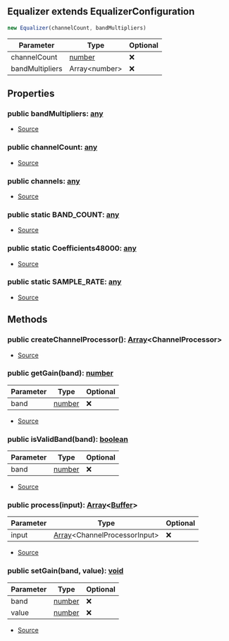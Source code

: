 ## Equalizer extends EqualizerConfiguration


```typescript
new Equalizer(channelCount, bandMultipliers)
```
| Parameter | Type | Optional |
| ----------- | ----------- | ----------- |
| channelCount | [number](https://developer.mozilla.org/en-US/docs/Web/JavaScript/Reference/Global_Objects/Number) | ❌ |
| bandMultipliers | Array\<number> | ❌ |


## Properties
### public bandMultipliers: [any](https://www.typescriptlang.org/docs/handbook/2/everyday-types.html#any)
- [Source](https://github.com/Androz2091/discord-player/blob/cd18f37/packages/equalizer/src/equalizer/EqualizerConfiguration.ts#L2)
### public channelCount: [any](https://www.typescriptlang.org/docs/handbook/2/everyday-types.html#any)
- [Source](https://github.com/Androz2091/discord-player/blob/cd18f37/packages/equalizer/src/equalizer/Equalizer.ts#L34)
### public channels: [any](https://www.typescriptlang.org/docs/handbook/2/everyday-types.html#any)
- [Source](https://github.com/Androz2091/discord-player/blob/cd18f37/packages/equalizer/src/equalizer/Equalizer.ts#L33)
### public static BAND_COUNT: [any](https://www.typescriptlang.org/docs/handbook/2/everyday-types.html#any)
- [Source](https://github.com/Androz2091/discord-player/blob/cd18f37/packages/equalizer/src/equalizer/Equalizer.ts#L14)
### public static Coefficients48000: [any](https://www.typescriptlang.org/docs/handbook/2/everyday-types.html#any)
- [Source](https://github.com/Androz2091/discord-player/blob/cd18f37/packages/equalizer/src/equalizer/Equalizer.ts#L16)
### public static SAMPLE_RATE: [any](https://www.typescriptlang.org/docs/handbook/2/everyday-types.html#any)
- [Source](https://github.com/Androz2091/discord-player/blob/cd18f37/packages/equalizer/src/equalizer/Equalizer.ts#L15)

## Methods
### public createChannelProcessor(): [Array](https://developer.mozilla.org/en-US/docs/Web/JavaScript/Reference/Global_Objects/Array)\<ChannelProcessor>
- [Source](https://github.com/Androz2091/discord-player/blob/cd18f37/packages/equalizer/src/equalizer/Equalizer.ts#L42)
### public getGain(band): [number](https://developer.mozilla.org/en-US/docs/Web/JavaScript/Reference/Global_Objects/Number)
| Parameter | Type | Optional |
| ----------- | ----------- | ----------- |
| band | [number](https://developer.mozilla.org/en-US/docs/Web/JavaScript/Reference/Global_Objects/Number) | ❌ |


- [Source](https://github.com/Androz2091/discord-player/blob/cd18f37/packages/equalizer/src/equalizer/EqualizerConfiguration.ts#L10)
### public isValidBand(band): [boolean](https://developer.mozilla.org/en-US/docs/Web/JavaScript/Reference/Global_Objects/Boolean)
| Parameter | Type | Optional |
| ----------- | ----------- | ----------- |
| band | [number](https://developer.mozilla.org/en-US/docs/Web/JavaScript/Reference/Global_Objects/Number) | ❌ |


- [Source](https://github.com/Androz2091/discord-player/blob/cd18f37/packages/equalizer/src/equalizer/EqualizerConfiguration.ts#L18)
### public process(input): [Array](https://developer.mozilla.org/en-US/docs/Web/JavaScript/Reference/Global_Objects/Array)\<[Buffer](https://nodejs.org/dist/latest/docs/api/buffer.html#buffer_class_buffer)>
| Parameter | Type | Optional |
| ----------- | ----------- | ----------- |
| input | [Array](https://developer.mozilla.org/en-US/docs/Web/JavaScript/Reference/Global_Objects/Array)\<ChannelProcessorInput> | ❌ |


- [Source](https://github.com/Androz2091/discord-player/blob/cd18f37/packages/equalizer/src/equalizer/Equalizer.ts#L48)
### public setGain(band, value): [void](https://developer.mozilla.org/en-US/docs/Web/JavaScript/Reference/Global_Objects/undefined)
| Parameter | Type | Optional |
| ----------- | ----------- | ----------- |
| band | [number](https://developer.mozilla.org/en-US/docs/Web/JavaScript/Reference/Global_Objects/Number) | ❌ |
| value | [number](https://developer.mozilla.org/en-US/docs/Web/JavaScript/Reference/Global_Objects/Number) | ❌ |


- [Source](https://github.com/Androz2091/discord-player/blob/cd18f37/packages/equalizer/src/equalizer/EqualizerConfiguration.ts#L4)